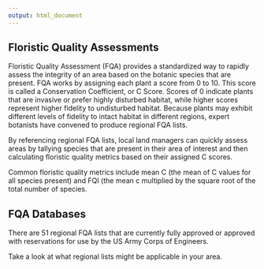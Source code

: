 ```yaml
---
output: html_document
---
```


## Floristic Quality Assessments

Floristic Quality Assessment (FQA) provides a standardized way to rapidly assess the integrity of an area based on the botanic species that are present. FQA works by assigning each plant a score from 0 to 10. This score is called a Conservation Coefficient, or C Score. Scores of 0 indicate plants that are invasive or prefer highly disturbed habitat, while higher scores represent higher fidelity to undisturbed habitat. Because plants may exhibit different levels of fidelity to intact habitat in different regions, expert botanists have convened to produce regional FQA lists.

By referencing regional FQA lists, local land managers can quickly assess areas by tallying species that are present in their area of interest and then calculating floristic quality metrics based on their assigned C scores.

Common floristic quality metrics include mean C (the mean of C values for all species present) and FQI (the mean c multiplied by the square root of the total number of species.

## FQA Databases

There are 51 regional FQA lists that are currently fully approved or approved with reservations for use by the US Army Corps of Engineers.

Take a look at what regional lists might be applicable in your area.
